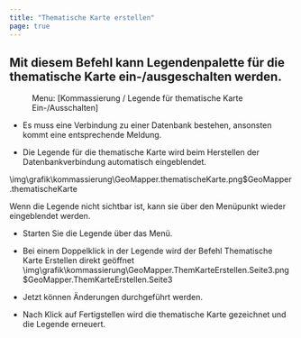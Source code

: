 ```yaml
---
title: "Thematische Karte erstellen"
page: true
---
```

## Mit diesem Befehl kann Legendenpalette f&#252;r die thematische Karte ein-/ausgeschalten werden.
<GeoMapper> <Menu> Menu: [Kommassierung / Legende für thematische Karte Ein-/Ausschalten] </Menu> 

<Success>

- Es muss eine Verbindung zu einer Datenbank bestehen, ansonsten kommt eine entsprechende Meldung. 


- Die Legende f&#252;r die thematische Karte wird beim Herstellen der Datenbankverbindung automatisch eingeblendet.




</Success><Image>\img\grafik\kommassierung\GeoMapper.thematischeKarte.png$GeoMapper.thematischeKarte</Image>

Wenn die Legende nicht sichtbar ist, kann sie &#252;ber den Men&#252;punkt wieder eingeblendet werden.

- Starten Sie die Legende &#252;ber das Men&#252;.

-  Bei einem Doppelklick in der Legende wird der Befehl Thematische Karte Erstellen direkt ge&#246;ffnet<Image>\img\grafik\kommassierung\GeoMapper.ThemKarteErstellen.Seite3.png$GeoMapper.ThemKarteErstellen.Seite3</Image>


-  Jetzt k&#246;nnen &#196;nderungen durchgef&#252;hrt werden.

-  Nach Klick auf <Border>Fertigstellen</Border>  wird die thematische Karte gezeichnet und die Legende erneuert.





</GeoMapper>

